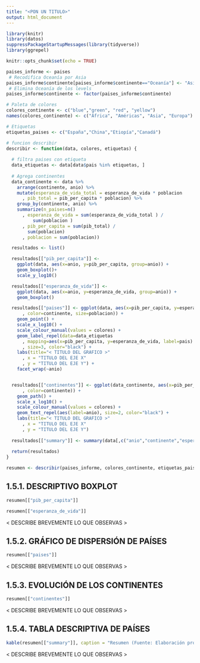 ```yaml
---
title: "<PON UN TITULO>"
output: html_document
---
```


```r
library(knitr)
library(datos)
suppressPackageStartupMessages(library(tidyverse))
library(ggrepel)

knitr::opts_chunk$set(echo = TRUE)

paises_informe <- paises
 # Recodifica Oceanía por Asia
paises_informe$continente[paises_informe$continente=="Oceanía"] <- "Asia"
 # Elimina Oceanía de los levels
paises_informe$continente <- factor(paises_informe$continente)

# Paleta de colores
colores_continente <- c("blue","green", "red", "yellow") 
names(colores_continente) <- c("África", "Américas", "Asia", "Europa")

# Etiquetas
etiquetas_paises <- c("España","China","Etiopía","Canadá")

# funcion describir
describir <- function(data, colores, etiquetas) {
  
  # filtra paises con etiqueta
  data_etiquetas <- data[data$pais %in% etiquetas, ]
  
  # Agrega continentes
  data_continente <- data %>% 
    arrange(continente, anio) %>% 
    mutate(esperanza_de_vida_total = esperanza_de_vida * poblacion
      , pib_total = pib_per_capita * poblacion) %>% 
    group_by(continente, anio) %>% 
    summarize(n_paises=n()
      , esperanza_de_vida = sum(esperanza_de_vida_total ) /
          sum(poblacion )
      , pib_per_capita = sum(pib_total) / 
        sum(poblacion)
      , poblacion = sum(poblacion))

  resultados <- list()

  resultados[["pib_per_capita"]] <- 
    ggplot(data, aes(x=anio, y=pib_per_capita, group=anio)) +
    geom_boxplot()+
    scale_y_log10()

  resultados[["esperanza_de_vida"]] <- 
    ggplot(data, aes(x=anio, y=esperanza_de_vida, group=anio)) +
    geom_boxplot()

  resultados[["paises"]] <- ggplot(data, aes(x=pib_per_capita, y=esperanza_de_vida
      , color=continente, size=poblacion)) +
    geom_point() +
    scale_x_log10() +
    scale_colour_manual(values = colores) +
    geom_label_repel(data=data_etiquetas
      , mapping=aes(x=pib_per_capita, y=esperanza_de_vida, label=pais)
      , size=3, color="black") +
    labs(title="< TITULO DEL GRAFICO >"
      , x = "TITULO DEL EJE X"
      , y = "TITULO DEL EJE Y") +
    facet_wrap(~anio)


  resultados[["continentes"]] <- ggplot(data_continente, aes(x=pib_per_capita, y=esperanza_de_vida
      , color=continente)) +
    geom_path() +
    scale_x_log10() +
    scale_colour_manual(values = colores) +
    geom_text_repel(aes(label=anio), size=2, color="black") +
    labs(title="< TITULO DEL GRAFICO >"
      , x = "TITULO DEL EJE X"
      , y = "TITULO DEL EJE Y")
  
  resultados[["summary"]] <- summary(data[,c("anio","continente","esperanza_de_vida","pib_per_capita")])
  
  return(resultados)
}

resumen <- describir(paises_informe, colores_continente, etiquetas_paises)
```

## 1.5.1. DESCRIPTIVO BOXPLOT

```r
resumen[["pib_per_capita"]]
```

```r
resumen[["esperanza_de_vida"]]
```

< DESCRIBE BREVEMENTE LO QUE OBSERVAS >

## 1.5.2. GRÁFICO DE DISPERSIÓN DE PAÍSES

```r
resumen[["paises"]]
```

< DESCRIBE BREVEMENTE LO QUE OBSERVAS >

## 1.5.3. EVOLUCIÓN DE LOS CONTINENTES

```r
resumen[["continentes"]]
```

< DESCRIBE BREVEMENTE LO QUE OBSERVAS >

## 1.5.4. TABLA DESCRIPTIVA DE PAÍSES 

```r
kable(resumen[["summary"]], caption = "Resumen (Fuente: Elaboración propia con datos de Gapminder)")
```

< DESCRIBE BREVEMENTE LO QUE OBSERVAS >


